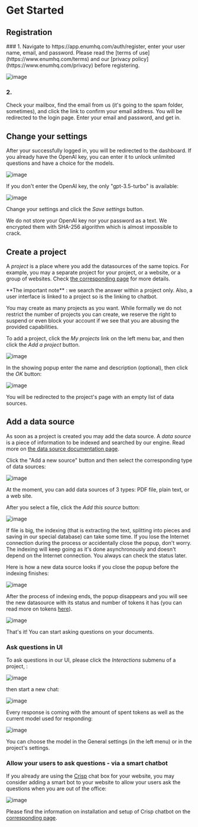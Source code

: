 
# Get Started
## Registration
<Steps>
  ### 1. 
  Navigate to https://app.enumhq.com/auth/register, enter your user name, email, and password. Please read the [terms of use](https://www.enumhq.com/terms) and our [privacy policy](https://www.enumhq.com/privacy) before registering.
  
  ![image](https://github.com/StubbornDeer/enum-docs-nextra/assets/91156314/51ee2460-a000-49d7-b664-23b66c2a4bbf)

  ### 2. 
  Check your mailbox, find the email from us (it's going to the spam folder, sometimes), and click the link to confirm your email address. You will be redirected to the login page. Enter your email and password, and get in.
</Steps>

## Change your settings
After your successfully logged in, you will be redirected to the dashboard. If you already have the OpenAI key, you can enter it to unlock unlimited questions and have a choice for the models.

![image](https://github.com/StubbornDeer/enum-docs-nextra/assets/91156314/aed60bfd-49d6-435d-b4b0-e3f9e26ffb52)

If you don't enter the OpenAI key, the only "gpt-3.5-turbo" is available:

![image](https://github.com/StubbornDeer/enum-docs-nextra/assets/91156314/2c4e7bd8-0e4f-4b4d-9a23-9b2ec666c0b4)

Change your settings and click the *Save settings* button.

  <Callout>
We do not store your OpenAI key nor your password as a text. We encrypted them with SHA-256 algorithm which is almost impossible to crack.
  </Callout>

## Create a project
A *project* is a place where you add the datasources of the same topics. For example, you may a separate project for your project, or a website, or a group of websites. Check [the corresponding page](https://www.enumhq.com/docs/guide/projects) for more details.

<Callout>
 **The important note** : we search the answer within a project only. Also, a user interface is linked to a project so is the linking to chatbot.
</Callout>

You may create as many projects as you want.
  <Callout>
While formally we do not restrict the number of projects you can create, we reserve the right to suspend or even block your account if we see that you are abusing the provided capabilities.
  </Callout>
  
To add a project, click the *My projects* link on the left menu bar, and then click the *Add a project* button. 

![image](https://github.com/StubbornDeer/enum-docs-nextra/assets/91156314/12bce434-ca3f-4917-acac-dc5ba57ac9bb)

In the showing popup enter the name and description (optional), then click the *OK* button:

![image](https://github.com/StubbornDeer/enum-docs-nextra/assets/91156314/441f62d0-164a-4dfe-922e-36dc4768f4ba)

You will be redirected to the project's page with an empty list of data sources.
 
## Add a data source
As soon as a project is created you may add the data source. A *data source* is a piece of information to be indexed and searched by our engine. Read more on [the data source documentation page](https://www.enumhq.com/docs/guide/data-sources).

 Click the "Add a new source" button and then select the corresponding type of data sources:

![image](https://github.com/StubbornDeer/enum-docs-nextra/assets/91156314/5407348c-fac1-4a47-b9a3-b15b9a90267a)

<Callout>
  At the moment, you can add data sources of 3 types: PDF file, plain text, or a web site.
 </Callout>

After you select a file, click the *Add this source* button:

![image](https://github.com/StubbornDeer/enum-docs-nextra/assets/91156314/75570050-c149-4443-ab92-b88d7d325a1b)

<Callout>
  If file is big, the indexing (that is extracting the text, splitting into pieces and saving in our special database) can take some time. If you lose the Internet connection during the process or accidentally close the popup, don't worry. The indexing will keep going as it's done asynchronously and doesn't depend on the Internet connection. You always can check the status later.
 </Callout>
 
 Here is how a new data source looks if you close the popup before the indexing finishes:
 
 ![image](https://github.com/StubbornDeer/enum-docs-nextra/assets/91156314/759c17a5-a170-44b0-96b7-9b2141204b86)

After the process of indexing ends, the popup disappears and you will see the new datasource with its status and number of tokens it has (you can read more on tokens [here](https://help.openai.com/en/articles/4936856-what-are-tokens-and-how-to-count-them)).

![image](https://github.com/StubbornDeer/enum-docs-nextra/assets/91156314/cb622162-56c1-435b-a567-f8b1f2580033)

That's it! You can start asking questions on your documents.

### Ask questions in UI

To ask questions in our UI, please click the *Interactions* submenu of a project, :

![image](https://github.com/StubbornDeer/enum-docs-nextra/assets/91156314/45698a4a-ec98-455d-8a9a-b7bb69c9b649)

then start a new chat:

![image](https://github.com/StubbornDeer/enum-docs-nextra/assets/91156314/fd94cbf2-fd82-4fa0-baa2-de33bca1558e)

Every response is coming with the amount of spent tokens as well as the current model used for responding:

![image](https://github.com/StubbornDeer/enum-docs-nextra/assets/91156314/a3fd7abd-3a6e-4029-bb34-ae0cb59b6077)

<Callout>
  You can choose the model in the General settings (in the left menu) or in the project's settings.
 </Callout>

### Allow your users to ask questions - via a smart chatbot

If you already are using the [Crisp](https://crisp.chat) chat box for your website, you may consider adding a smart bot to your website to allow your users ask the questions when you are out of the office:

![image](https://github.com/StubbornDeer/enum-docs-nextra/assets/91156314/45fad69d-2fc6-484b-9d0c-de996256fe5c)

Please find the information on installation and setup of Crisp chatbot on the [corresponding page](https://www.enumhq.com/docs/chat-plugins/crisp).
